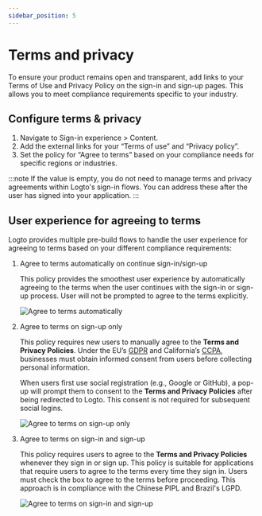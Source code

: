 ```yaml
---
sidebar_position: 5
---
```


# Terms and privacy

To ensure your product remains open and transparent, add links to your Terms of Use and Privacy Policy on the sign-in and sign-up pages. This allows you to meet compliance requirements specific to your industry.

## Configure terms & privacy

1. Navigate to <CloudLink to="/sign-in-experience/content">Sign-in experience > Content</CloudLink>.
2. Add the external links for your “Terms of use” and “Privacy policy”.
3. Set the policy for “Agree to terms” based on your compliance needs for specific regions or industries.

:::note
If the value is empty, you do not need to manage terms and privacy agreements within Logto's sign-in flows. You can address these after the user has signed into your application.
:::

## User experience for agreeing to terms

Logto provides multiple pre-build flows to handle the user experience for agreeing to terms based on your different compliance requirements:

1. Agree to terms automatically on continue sign-in/sign-up

   This policy provides the smoothest user experience by automatically agreeing to the terms when the user continues with the sign-in or sign-up process.
   User will not be prompted to agree to the terms explicitly.

   ![Agree to terms automatically](./assets/auto-agree-to-terms.png)

2. Agree to terms on sign-up only

   This policy requires new users to manually agree to the **Terms and Privacy Policies**. Under the EU’s [GDPR](https://gdpr-info.eu/art-4-gdpr/) and California’s [CCPA](https://oag.ca.gov/privacy/ccpa), businesses must obtain informed consent from users before collecting personal information.

   When users first use social registration (e.g., Google or GitHub), a pop-up will prompt them to consent to the **Terms and Privacy Policies** after being redirected to Logto. This consent is not required for subsequent social logins.

   ![Agree to terms on sign-up only](./assets/sign-up-only-agree-to-terms.png)

3. Agree to terms on sign-in and sign-up

   This policy requires users to agree to the **Terms and Privacy Policies** whenever they sign in or sign up. This policy is suitable for applications that require users to agree to the terms every time they sign in. Users must check the box to agree to the terms before proceeding. This approach is in compliance with the Chinese PIPL and Brazil's LGPD.

   ![Agree to terms on sign-in and sign-up](./assets/sign-in-agree-to-terms.png)
